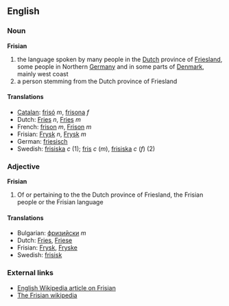 ==English==

===Noun===
'''Frisian'''

# the language spoken by many people in the [[Dutch]] province of [[Friesland]], some people in Northern [[Germany]] and in some parts of [[Denmark]], mainly west coast 
# a person stemming from the Dutch province of Friesland

====Translations====
*[[Catalan]]: [[frisó]] ''m'', [[frisona]] ''f''
*Dutch: [[Fries]] ''n'', [[Fries]] ''m''
*French: [[frison]] ''m'', [[Frison]] ''m''
*Frisian: [[Frysk]] ''n'', [[Frysk]] ''m''
*German: [[friesisch]]
*Swedish: [[frisiska]] ''c'' (1); [[fris]] ''c'' (''m''), [[frisiska]] ''c'' (''f'') (2)

===Adjective===
'''Frisian'''

#Of or pertaining to the the Dutch province of Friesland, the Frisian people or the Frisian language 

====Translations====
*Bulgarian: [[фризийски]] ''m''
*Dutch: [[Fries]], [[Friese]]
*Frisian: [[Frysk]], [[Fryske]]
*Swedish: [[frisisk]]

===External links===
* [[en:Frisian|English Wikipedia article on Frisian]]
* [[fy:|The Frisian wikipedia]]